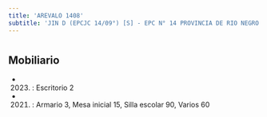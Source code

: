 ```yaml
---
title: 'AREVALO 1408'
subtitle: 'JIN D (EPCJC 14/09°) [S] - EPC N° 14 PROVINCIA DE RIO NEGRO - CENOF CENTRO AREVALO'
---
```


#


## Mobiliario

*  (2023) : Escritorio 2 

*  (2021) : Armario 3, Mesa inicial 15, Silla escolar 90, Varios 60 



